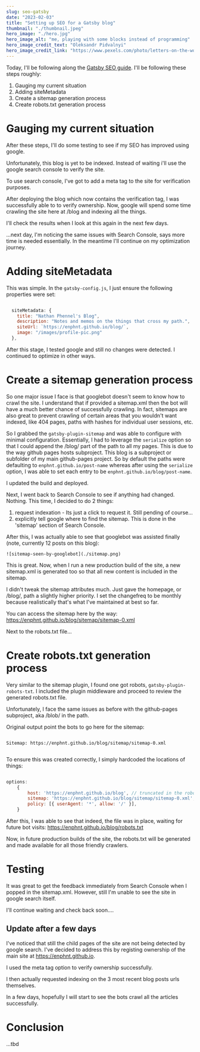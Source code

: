 ```yaml
---
slug: seo-gatsby
date: "2023-02-03"
title: "Setting up SEO for a Gatsby blog"
thumbnail: "./thumbnail.jpeg"
hero_image: "./hero.jpg"
hero_image_alt: "me, playing with some blocks instead of programming"
hero_image_credit_text: "Oleksandr Pidvalnyi"
hero_image_credit_link: "https://www.pexels.com/photo/letters-on-the-wooden-blocks-9822732/"
---
```


Today, I'll be following along the <a href="https://www.gatsbyjs.com/docs/how-to/adding-common-features/adding-seo-component/#seo-with-gatsby">Gatsby SEO guide</a>. I'll be following these steps roughly:

1. Gauging my current situation
1. Adding siteMetadata
1. Create a sitemap generation process
1. Create robots.txt generation process


# Gauging my current situation
After these steps, I'll do some testing to see if my SEO has improved using google.

Unfortunately, this blog is yet to be indexed. Instead of waiting i'll use the google search console to verify the site.

To use search console, I've got to add a meta tag to the site for verification purposes.

After deploying the blog which now contains the verification tag, I was successfully able to to verify ownership. Now, google will spend some time crawling the site here at /blog and indexing all the things.

I'll check the results when I look at this again in the next few days.

...next day, I'm noticing the same issues with Search Console, says more time is needed essentially. In the meantime I'll continue on my optimization journey.

# Adding siteMetadata
This was simple. In the `gatsby-config.js`, I just ensure the following properties were set:
```javascript

  siteMetadata: {
    title: "Nathan Phennel's Blog",
    description: "Notes and memos on the things that cross my path.",
    siteUrl: `https://enphnt.github.io/blog/`,
    image: "/images/profile-pic.png"
  },


```

After this stage, I tested google and still no changes were detected. I continued to optimize in other ways.

# Create a sitemap generation process
So one major issue I face is that googlebot doesn't seem to know how to crawl the site. I understand that if provided a sitemap.xml then the bot will have a much better chance of successfully crawling. In fact, sitemaps are also great to prevent crawling of certain areas that you wouldn't want indexed, like 404 pages, paths with hashes for individual user sessions, etc.

So I grabbed the `gatsby-plugin-sitemap` and was able to configure with minimal configuration. Essentially, I had to leverage the `serialize` option so that I could append the /blog/ part of the path to all my pages. This is due to the way github pages hosts subproject. This blog is a subproject or subfolder of my main github-pages project. So by default the paths were defaulting to `enphnt.github.io/post-name` whereas after using the `serialize` option, I was able to set each entry to be `enphnt.github.io/blog/post-name`.

I updated the build and deployed.

Next, I went back to Search Console to see if anything had changed. Nothing. This time, I decided to do 2 things:
1. request indexation - Its just a click to request it. Still pending of course...
1. explicitly tell google where to find the sitemap. This is done in the 'sitemap' section of Search Console.

After this, I was actually able to see that googlebot was assisted finally (note, currently 12 posts on this blog):

    ![sitemap-seen-by-googlebot](./sitemap.png)

This is great. Now, when I run a new production build of the site, a new sitemap.xml is generated too so that all new content is included in the sitemap.

I didn't tweak the sitemap attributes much. Just gave the homepage, or /blog/, path a slightly higher priority. I set the changefreq to be monthly because realistically that's what I've maintained at best so far.

You can access the sitemap here by the way: https://enphnt.github.io/blog/sitemap/sitemap-0.xml

Next to the robots.txt file...

# Create robots.txt generation process
Very similar to the sitemap plugin, I found one got robots, `gatsby-plugin-robots-txt`. I included the plugin middleware and proceed to review the generated robots.txt file.

Unfortunately, I face the same issues as before with the github-pages subproject, aka /blob/ in the path.

Original output point the bots to go here for the sitemap:
```

Sitemap: https://enphnt.github.io/blog/sitemap/sitemap-0.xml


```

To ensure this was created correctly, I simply hardcoded the locations of things:
```javascript

options:
    {
        host: 'https://enphnt.github.io/blog', // truncated in the robots.txt result?
        sitemap: 'https://enphnt.github.io/blog/sitemap/sitemap-0.xml',
        policy: [{ userAgent: '*', allow: '/' }],
    }


```

After this, I was able to see that indeed, the file was in place, waiting for future bot visits:
https://enphnt.github.io/blog/robots.txt

Now, in future production builds of the site, the robots.txt will be generated and made available for all those friendly crawlers.

# Testing
It was great to get the feedback immediately from Search Console when I popped in the sitemap.xml. However, still I'm unable to see the site in google search itself.

I'll continue waiting and check back soon....

## Update after a few days
I've noticed that still the child pages of the site are not being detected by google search. I've decided to address this by registing ownership of the main site at https://enphnt.github.io.

I used the meta tag option to verify ownership successfully.

I then actually requested indexing on the 3 most recent blog posts urls themselves.

In a few days, hopefully I will start to see the bots crawl all the articles successfully.

# Conclusion
...tbd